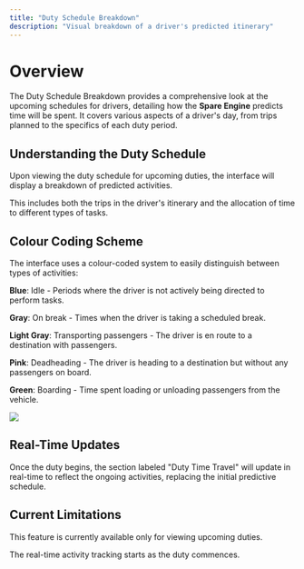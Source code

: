 ```yaml
---
title: "Duty Schedule Breakdown"
description: "Visual breakdown of a driver's predicted itinerary"
---
```


# Overview

The Duty Schedule Breakdown provides a comprehensive look at the upcoming schedules for drivers, detailing how the **Spare Engine** predicts time will be spent. It covers various aspects of a driver's day, from trips planned to the specifics of each duty period.

## Understanding the Duty Schedule

Upon viewing the duty schedule for upcoming duties, the interface will display a breakdown of predicted activities. 

This includes both the trips in the driver's itinerary and the allocation of time to different types of tasks.

## Colour Coding Scheme

The interface uses a colour-coded system to easily distinguish between types of activities:

**Blue**: Idle - Periods where the driver is not actively being directed to perform tasks.

**Gray**: On break - Times when the driver is taking a scheduled break.

**Light Gray**: Transporting passengers - The driver is en route to a destination with passengers.

**Pink**: Deadheading - The driver is heading to a destination but without any passengers on board.

**Green**: Boarding - Time spent loading or unloading passengers from the vehicle.

![](https://downloads.intercomcdn.com/i/o/1045700732/7feef57d198b554da3518522/image.png?expires=1753820100&signature=beb1454803e8107c6734468dd2184a7735ea7ee3bbc72ce3edd6e17b88f9a233&req=dSAjE85%2BnYZcW%2FMW1HO4zYqbi8kcAp9c9AtoMNXS2PSRtjtgZmfSPF4Tj9Sy%0AgsY%2F%0A)

## Real-Time Updates

Once the duty begins, the section labeled "Duty Time Travel" will update in real-time to reflect the ongoing activities, replacing the initial predictive schedule.

## Current Limitations

This feature is currently available only for viewing upcoming duties. 

The real-time activity tracking starts as the duty commences.
